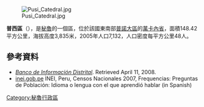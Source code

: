 [[Image:Pusi_Catedral.jpg|right]]

'''普西區'''（{{lang-es|Distrito de Pusi}}），是[[秘魯|秘魯]]的一個區，位於該國東南部[[普諾大區|普諾大區]]的[[萬卡內省|萬卡內省]]，面積148.42平方公里，海拔高度3,835米，2005年人口7,132，人口密度每平方公里48人。

==參考資料==
*''[https://web.archive.org/web/20080423164200/http://desa.inei.gob.pe/mapas/bid/ Banco de Información Distrital]''. Retrieved April 11, 2008.
*[https://web.archive.org/web/20130127005551/http://iinei.inei.gob.pe/iinei/RedatamCpv2007.asp?id=ResultadosCensales%3Fori%3DC inei.gob.pe] INEI, Peru, Censos Nacionales 2007, Frequencias: Preguntas de Población: Idioma o lengua con el que aprendió hablar (in Spanish)

{{Peru-geo-stub}}
[[Category:秘魯行政區|Category:秘魯行政區]]